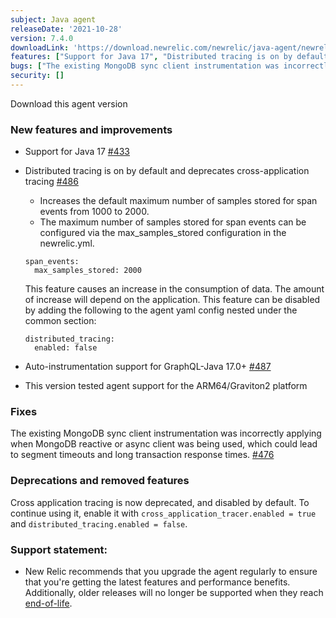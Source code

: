 ```yaml
---
subject: Java agent
releaseDate: '2021-10-28'
version: 7.4.0
downloadLink: 'https://download.newrelic.com/newrelic/java-agent/newrelic-agent/7.4.0/'
features: ["Support for Java 17", "Distributed tracing is on by default. Cross application tracing is now deprecated and disabled by default", "Instrumentation support for GraphQL-Java 17.0+", "Support for ARM64/Graviton2 platforms"]
bugs: ["The existing MongoDB sync client instrumentation was incorrectly applying when MongoDB reactive or async client was being used"]
security: []
---
```

<ButtonGroup>
  <ButtonLink
    role="button"
    to="https://download.newrelic.com/newrelic/java-agent/newrelic-agent/7.4.0/"
    variant="primary"
  >
    Download this agent version
  </ButtonLink>
</ButtonGroup>

### New features and improvements

* Support for Java 17 [#433](https://github.com/newrelic/newrelic-java-agent/pull/433)

* Distributed tracing is on by default and deprecates cross-application tracing [#486](https://github.com/newrelic/newrelic-java-agent/pull/486)

  * Increases the default maximum number of samples stored for span events from 1000 to 2000.
  * The maximum number of samples stored for span events can be configured via the max_samples_stored configuration in the newrelic.yml.

  ```
  span_events:
    max_samples_stored: 2000
  ```

  <Callout variant="important">
    This feature causes an increase in the consumption of data. The amount of increase will depend on the application. This feature can be disabled by adding the following to the agent yaml config nested under the common section:

    ```
    distributed_tracing:
      enabled: false
    ```
  </Callout>

* Auto-instrumentation support for GraphQL-Java 17.0+ [#487](https://github.com/newrelic/newrelic-java-agent/pull/487)

* This version tested agent support for the ARM64/Graviton2 platform

### Fixes

The existing MongoDB sync client instrumentation was incorrectly applying when MongoDB reactive or async client was being used, which could lead to segment timeouts and long transaction response times. [#476](https://github.com/newrelic/newrelic-java-agent/pull/476)

### Deprecations and removed features

Cross application tracing is now deprecated, and disabled by default. To continue using it, enable it with `cross_application_tracer.enabled = true` and `distributed_tracing.enabled = false`.

### Support statement:

* New Relic recommends that you upgrade the agent regularly to ensure that you're getting the latest features and
  performance benefits. Additionally, older releases will no longer be supported when they reach
  [end-of-life](https://docs.newrelic.com/docs/using-new-relic/cross-product-functions/install-configure/notification-changes-new-relic-saas-features-distributed-software/).
